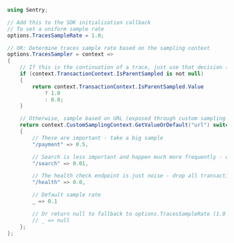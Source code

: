 ```csharp
using Sentry;

// Add this to the SDK initialization callback
// To set a uniform sample rate
options.TracesSampleRate = 1.0;

// OR: Determine traces sample rate based on the sampling context
options.TracesSampler = context =>
{
    // If this is the continuation of a trace, just use that decision (rate controlled by the caller)
    if (context.TransactionContext.IsParentSampled is not null)
    {
        return context.TransactionContext.IsParentSampled.Value
            ? 1.0
            : 0.0;
    }

    // Otherwise, sample based on URL (exposed through custom sampling context)
    return context.CustomSamplingContext.GetValueOrDefault("url") switch
    {
        // These are important - take a big sample
        "/payment" => 0.5,

        // Search is less important and happen much more frequently - only take 1%
        "/search" => 0.01,

        // The health check endpoint is just noise - drop all transactions
        "/health" => 0.0,

        // Default sample rate
        _ => 0.1

        // Or return null to fallback to options.TracesSampleRate (1.0 in this case)
        // _ => null
    };
};
```
